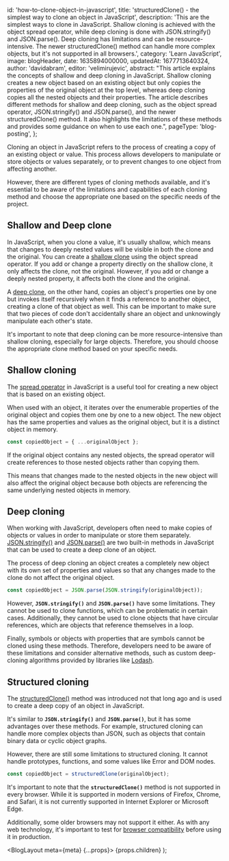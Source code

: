 
  id: 'how-to-clone-object-in-javascript',
  title: 'structuredClone() - the simplest way to clone an object in JavaScript',
  description:
    'This are the simplest ways to clone in JavaScript. Shallow cloning is achieved with the object spread operator, while deep cloning is done with JSON.stringify() and JSON.parse(). Deep cloning has limitations and can be resource-intensive. The newer structuredClone() method can handle more complex objects, but it\'s not supported in all browsers.',
  category: 'Learn JavaScript',
  image: blogHeader,
  date: 1635894000000,
  updatedAt: 1677713640324,
  author: 'davidabram',
  editor: 'velimirujevic',
  abstract:
    "This article explains the concepts of shallow and deep cloning in JavaScript. Shallow cloning creates a new object based on an existing object but only copies the properties of the original object at the top level, whereas deep cloning copies all the nested objects and their properties. The article describes different methods for shallow and deep cloning, such as the object spread operator, JSON.stringify() and JSON.parse(), and the newer structuredClone() method. It also highlights the limitations of these methods and provides some guidance on when to use each one.",
  pageType: 'blog-posting',
};

Cloning an object in JavaScript refers to the process of creating a copy of an existing object or value. This process allows developers to manipulate or store objects or values separately, or to prevent changes to one object from affecting another.

However, there are different types of cloning methods available, and it's essential to be aware of the limitations and capabilities of each cloning method and choose the appropriate one based on the specific needs of the project.

<ContentTable tocData={props.toc} />

## Shallow and Deep clone

In JavaScript, when you clone a value, it's usually shallow, which means that changes to deeply nested values will be visible in both the clone and the original. You can create a [shallow clone](https://developer.mozilla.org/en-US/docs/Glossary/Shallow_copy) using the object spread operator. If you add or change a property directly on the shallow clone, it only affects the clone, not the original. However, if you add or change a deeply nested property, it affects both the clone and the original.

A [deep clone](https://developer.mozilla.org/en-US/docs/Glossary/Deep_copy), on the other hand, copies an object's properties one by one but invokes itself recursively when it finds a reference to another object, creating a clone of that object as well. This can be important to make sure that two pieces of code don't accidentally share an object and unknowingly manipulate each other's state.

It's important to note that deep cloning can be more resource-intensive than shallow cloning, especially for large objects. Therefore, you should choose the appropriate clone method based on your specific needs.

## Shallow cloning

The [spread operator](https://developer.mozilla.org/en-US/docs/Web/JavaScript/Reference/Operators/Spread_syntax) in JavaScript is a useful tool for creating a new object that is based on an existing object.

When used with an object, it iterates over the enumerable properties of the original object and copies them one by one to a new object. The new object has the same properties and values as the original object, but it is a distinct object in memory.

```js
const copiedObject = { ...originalObject };
```

If the original object contains any nested objects, the spread operator will create references to those nested objects rather than copying them.

This means that changes made to the nested objects in the new object will also affect the original object because both objects are referencing the same underlying nested objects in memory.

## Deep cloning

When working with JavaScript, developers often need to make copies of objects or values in order to manipulate or store them separately. [JSON.stringify()](https://developer.mozilla.org/en-US/docs/Web/JavaScript/Reference/Global_Objects/JSON/stringify) and [JSON.parse()](https://developer.mozilla.org/en-US/docs/Web/JavaScript/Reference/Global_Objects/JSON/parse) are two built-in methods in JavaScript that can be used to create a deep clone of an object.

The process of deep cloning an object creates a completely new object with its own set of properties and values so that any changes made to the clone do not affect the original object.

```js
const copiedObject = JSON.parse(JSON.stringify(originalObject));
```

However, **`JSON.stringify()`** and **`JSON.parse()`** have some limitations. They cannot be used to clone functions, which can be problematic in certain cases. Additionally, they cannot be used to clone objects that have circular references, which are objects that reference themselves in a loop.

Finally, symbols or objects with properties that are symbols cannot be cloned using these methods. Therefore, developers need to be aware of these limitations and consider alternative methods, such as custom deep-cloning algorithms provided by libraries like [Lodash](https://lodash.com/).

## Structured cloning

The [structuredClone()](https://developer.mozilla.org/en-US/docs/Web/API/structuredClone) method was introduced not that long ago and is used to create a deep copy of an object in JavaScript.

It's similar to **`JSON.stringify()`** and **`JSON.parse()`**, but it has some advantages over these methods. For example, structured cloning can handle more complex objects than JSON, such as objects that contain binary data or cyclic object graphs.

However, there are still some limitations to structured cloning. It cannot handle prototypes, functions, and some values like Error and DOM nodes.

```js
const copiedObject = structuredClone(originalObject);
```
It's important to note that the **`structuredClone()`** method is not supported in every browser. While it is supported in modern versions of Firefox, Chrome, and Safari, it is not currently supported in Internet Explorer or Microsoft Edge.

Additionally, some older browsers may not support it either. As with any web technology, it's important to test for [browser compatibility](https://caniuse.com/mdn-api_structuredclone) before using it in production.


  <BlogLayout meta={meta} {...props}>
    {props.children}
  </BlogLayout>
);

